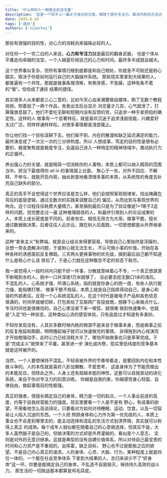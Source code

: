 ```yaml
---
title: '什么样的人一眼看去前途无量'
description: '这是一个知乎上一篇关于成长的文章，解释了提升专注力、解决内耗的方法论。'
date: 2025-8-18
tags: ['成长']
authors: ['xiaochai']
---
```


那些有很强的目的性，对心力的消耗向来锱铢必较的人。

对任何一个一穷二白的人来说，**心力和专注力**就是最后的翻身武器，
也是个体从平庸走向卓越的法宝，一个人越是珍视自己的心力和时间，最终多半成就会越大。

这个世界看似复杂，但所有事情归根到底都是和自己相处，你是急不可耐还是耐心踏实，取决于你是如何运行自己的大脑操作系统。
那些现实里拿到大结果的人，都普遍有一个共性，那就是做事条理清晰，有秩序感，不急躁，这种有条不紊的“慢“，恰恰成了通往
结果的捷径。

其实很多人从来都是三心二意的，比如今天心血来潮要做自媒体，刷了无数个教程视频，照着拍了一两个作品，发表出去后台显示
浏览量才几百，心气就泄了，打算偃旗息鼓了。他们不爱吃无聊和短期内没有反馈的苦，只追求一种手拿把掐的确定性。这样的人
做事有一个显著特征，就是喜欢沉迷于追求浅层技能，兴趣爱好太过广泛，但样样通样样松，对很多事情都是浅尝辄止。

你让他们找一个目标深耕下去，他们做不到，内在的散漫和缺乏延迟满足的能力，最终演变成了一次又一次的三分钟热度。所以
人想成事，笃定的目的性是很有必要的，极度聚焦就是极度专注，会逼自己进入一种特定的精神场域中，推动执行力的正循环。

养出强心力的关键，就是精简一切消耗你的人事物，本质上都可以纳入精简的范围当中。把当下最值得你 all in 的事情摆上台面，
聚心于一处，对外不回应、不解释、不参与，就能开启内观，抽丝剥茧地看清很多事的本质，从系统性的角度去补充自己缺失的部分。

真正的高手不会觉得这个世界应该是怎么样，他们会按照客观规律来，找出掩藏在背后的底层逻辑，通过无数次的实践来调整自己的
偏见，从而达到与客观世界的吻合。这个过程往往耗费大量精力，甚至搞到最后只是为了验证像是1+1等于2这样的问题，但完整走过一遍
这种推理路径的人，和最终引用别人的论证成果的人，本质上成长密度是不同的。前者务实，相信无用方为大用，做事干脆，擅长
通过数据做决策，后者往往人云亦云，跟在别人后面跑，一切思想都是从外界继承来的。

这种“拿来主义“有弊端，就是会让结论来得更容易，导致自己心里始终是浮躁的，总想一劳永逸解决问题，于是耐心就无法生长，
不认可做小事的价值，开始在各种各样的诱惑面前反复横跳。三天两头更换事物的优先级，搞到最后自己都不知道什么是核心什么该
排后了，于是心力就在这种飘忽不定的状态下耗尽。

我一直觉得人一段时间内只能干好一件事，分散就意味着心不专，一个真正想源源不断喝到水的人，挑中一口井深凿1万米就够了，
没必要去挖无数口1米的浅坑。不混乱的人，心系统才强，所谓心系统，指的就是你身心的统一度，有些人执行能力强，能指哪打哪，
做事干脆不拖延，本质上就是自己指挥得动自己，是身心和谐的外部表征。反观一个心系统混乱的人，在这个时代是被电子产品和各色信息
填满的，时间早就被切碎，打包卖给了互联网广告投放商，想静下心来做点什么，专注时间也是很难找的。自己心里没紧下来一根弦，就很难
做到快速集中，也就是“入定“的一种状态，这种类似心流的感官体验，只有品尝过才知道有多美妙。

不知你发现没有，人其实多数时候内耗的根源不是来自于做事本身，而是做事之前的反复拖延和踟蹰，明明撸起袖子就可以快速做完的事情，
非得拖到内心戏演完才开始勉强动手，此时心力已经消耗大半了，哪怕开始做事也只是草草完成。于是“完成主义“就带来了平庸，甚至进一步
演化成内卷，现实里低纬度的竞争基本就是这样展开的。

当然，一个人要想保持不混乱，不轻易被外界的节奏带着走，是要回到内在和本性做斗争的。人的本性就是喜好八卦加懒散、不爱思考，
这是身体为了节能而做出的本能反应，但除此之外，人身上还有超越本能的神性，这套可以自我驱动的进化系统，来自于你对专注力的刻意训练。
你越是自我约束，你越感觉身心轻盈、自律自由，做起事情目的性极强。

真正的强者，很擅长搞定自己的身体，精力是一切的起点，一个人事业前途的高度，约等于自我经营能力的强度。现实里要看一个人是不是有
野心，有成事的欲望，不用看他怎么高谈阔论，只要看对方如何对待睡眠、运动、饮食，以及一切容易让人陷入沉迷的东西。一个人把
照顾身体和心力作为第一优先级的人，本质上事业也不会差到哪里去的，能主动选择和混乱的生活方式划清界限，其实就可以称得上真正
的成熟。每个成年人貌似都在随着自己的心意做选择，但其实不是，大多人虽然脑子是自己的，但做决策的方式却是外界灌输的，看似是个人意志，
实则是对外的无意识继承。这就是典型的没有自建价值体系，所以对待自己最宝贵的时间和心力资产是不重视的，会挥霍，缺乏目标，
野心也不过是膨胀之后的欲望，不是自己内心真正的渴求。人的身体、心灵、大脑、行为，某种程度上就是四位一体的，一个能在社会竞争体系
下拿到大结果的人，总归来讲少不了“好身体“这一环。你要是能搞定自己的身体，不乱造不自我毁灭，保持持久高效的战斗力，
那生活的一切挑战基本都算是鸡毛蒜皮。
